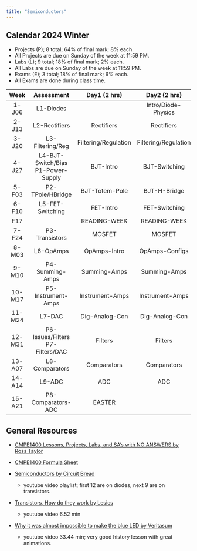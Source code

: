 ```yaml
---
title: "Semiconductors"
---
```


## Calendar 2024 Winter

- Projects (P); 8 total; 64% of final mark; 8% each.
- All Projects are due on Sunday of the week at 11:59 PM.
- Labs (L); 9 total; 18% of final mark; 2% each.
- All Labs are due on Sunday of the week at 11:59 PM.
- Exams (E); 3 total; 18% of final mark; 6% each.
- All Exams are done during class time.

|Week|Assessment|Day1 (2 hrs)|Day2 (2 hrs)|Day3 (1 hr)|
|:-:|:-:|:-:|:-:|:-:|
|1-J06|L1-Diodes||Intro/Diode-Physics|Diode-Models|
|2-J13|L2-Rectifiers|Rectifiers|Rectifiers|Rectifiers|
|3-J20|L3-Filtering/Reg|Filtering/Regulation|Filtering/Regulation|Filtering/Regulation|
|4-J27|L4-BJT-Switch/Bias<br> P1-Power-Supply|BJT-Intro|BJT-Switching|BJT-Biasing|
|5-F03|P2-TPole/HBridge|BJT-Totem-Pole|BJT-H-Bridge|Exam1-Diode-Apps|
|6-F10|L5-FET-Switching|FET-Intro|FET-Switching|FET-Switching|
|F17||READING-WEEK|READING-WEEK|READING-WEEK|
|7-F24|P3-Transistors|MOSFET|MOSFET|CMOS|
|8-M03|L6-OpAmps|OpAmps-Intro|OpAmps-Configs|OpAmps-Diff-Amps|
|9-M10|P4-Summing-Amps|Summing-Amps|Summing-Amps|Exam2-Transistor-Apps|
|10-M17|P5-Instrument-Amps|Instrument-Amps|Instrument-Amps|Instrument-Amps|
|11-M24|L7-DAC|Dig-Analog-Con|Dig-Analog-Con|OpAmp-Issues|
|12-M31|P6-Issues/Filters<br> P7-Filters/DAC|Filters|Filters|Filters|
|13-A07|L8-Comparators|Comparators|Comparators|Exam3-OpAmp-Apps|
|14-A14|L9-ADC|ADC|ADC|EASTER|
|15-A21|P8-Comparators-ADC|EASTER||Exam4-Comp-Apps|

## General Resources

- [CMPE1400 Lessons, Projects, Labs, and SA's with NO ANSWERS by Ross Taylor](assets/CMPE1400PDFs.pdf){target="_blank"}

- [CMPE1400 Formula Sheet](assets/CMPE1400-Formula-Sheet.pdf){target="_blank"}

- [Semiconductors by Circuit Bread](https://www.youtube.com/watch?v=n2S7kN12RDQ&list=PLfYdTiQCV_p7sDswtLZKK43BWOd2mTmHC){target="_blank"}
  - youtube video playlist; first 12 are on diodes, next 9 are on transistors.

- [Transistors, How do they work by Lesics](https://www.youtube.com/watch?v=7ukDKVHnac4){target="_blank"}
  - youtube video 6.52 min

- [Why it was almost impossible to make the blue LED by Veritasum](https://www.youtube.com/watch?v=AF8d72mA41M){target="_blank"}
  - youtube video 33.44 min; very good history lesson with great animations.